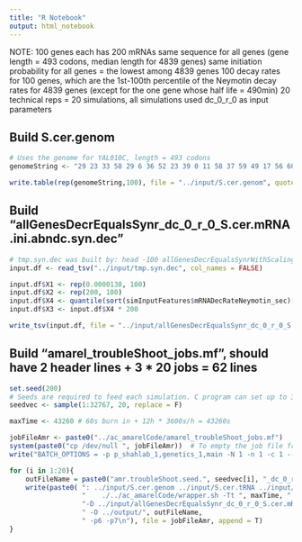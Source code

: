 ```yaml
---
title: "R Notebook"
output: html_notebook
---
```

NOTE: 100 genes
each has 200 mRNAs
same sequence for all genes (gene length = 493 codons, median length for 4839 genes)
same initiation probability for all genes = the lowest among 4839 genes
100 decay rates for 100 genes, which are the 1st-100th percentile of the Neymotin decay rates for 4839 genes (except for the one gene whose half life = 490min)
20 technical reps = 20 simulations, all simulations used dc_0_r_0 as input parameters

## Build S.cer.genom
```r
# Uses the genome for YAL010C, length = 493 codons
genomeString <- "29 23 33 58 29 6 36 52 23 39 0 11 58 37 59 49 17 56 60 50 36 31 59 57 9 7 18 50 1 48 46 38 48 27 27 7 10 40 20 33 44 0 18 16 25 36 20 45 30 21 47 51 33 31 48 10 31 47 27 7 11 47 50 39 45 39 18 31 15 47 25 60 58 27 57 45 7 0 37 36 28 9 21 10 29 41 30 47 51 7 19 32 27 36 7 1 49 8 48 57 38 36 28 36 32 30 24 31 10 60 55 60 60 2 31 50 28 60 60 6 30 49 48 53 6 31 6 22 21 27 23 17 6 46 21 11 55 21 21 45 26 58 58 15 38 29 57 57 33 59 47 7 27 8 0 29 18 18 21 40 23 60 32 36 49 36 11 29 26 22 15 53 60 60 10 21 8 59 27 30 55 27 50 4 58 11 36 38 7 47 16 41 31 27 37 9 56 18 11 45 49 60 7 23 27 5 15 58 38 52 27 16 31 10 26 49 50 35 45 22 11 30 49 44 25 57 31 31 47 46 28 46 26 15 3 8 11 56 27 14 27 52 60 27 59 33 15 5 46 48 51 27 38 58 57 48 17 47 48 30 48 12 40 32 23 51 28 48 27 47 56 31 32 27 10 13 17 18 45 45 48 58 46 1 22 48 14 48 31 47 51 11 4 2 22 58 7 11 31 26 58 46 20 8 44 31 26 44 11 14 4 8 11 56 36 21 22 17 17 28 26 8 49 31 21 30 31 31 7 21 27 8 32 19 45 6 8 28 55 7 18 31 32 30 59 38 2 51 21 23 25 16 8 31 52 34 7 25 31 44 3 55 30 7 20 35 47 48 23 7 18 35 55 16 21 36 22 23 27 31 7 27 51 58 0 10 46 46 44 27 38 21 19 7 8 8 38 47 49 19 8 21 11 7 30 21 18 31 60 45 20 11 49 60 55 56 21 27 59 50 44 27 43 6 22 51 27 21 23 27 56 8 13 21 56 39 12 11 27 18 47 1 14 48 9 25 52 10 51 38 13 11 36 8 60 27 45 7 7 8 22 31 7 31 0 18 47 18 44 0 51 7 48 8 30 13 31 18 32 55 10 34 0 22 11 13 18 36 10 37 57 45 48"

write.table(rep(genomeString,100), file = "../input/S.cer.genom", quote = FALSE, col.names = FALSE, row.names = FALSE)

```

## Build "allGenesDecrEqualsSynr_dc_0_r_0_S.cer.mRNA.ini.abndc.syn.dec"
```r
# tmp.syn.dec was built by: head -100 allGenesDecrEqualsSynrWithScaling_dc_0_r_0_S.cer.mRNA.ini.abndc.syn.dec.tsv > tmp.syn.dec
input.df <- read_tsv("../input/tmp.syn.dec", col_names = FALSE) 

input.df$X1 <- rep(0.0000138, 100)
input.df$X2 <- rep(200, 100)
input.df$X4 <- quantile(sort(simInputFeatures$mRNADecRateNeymotin_sec)[33:4839], probs = seq(0.01, 1, by = 0.01))
input.df$X3 <- input.df$X4 * 200

write_tsv(input.df, file = "../input/allGenesDecrEqualsSynr_dc_0_r_0_S.cer.mRNA.ini.abndc.syn.dec", col_names = FALSE)
```

## Build "amarel_troubleShoot_jobs.mf", should have 2 header lines + 3 * 20 jobs = 62 lines
```r
set.seed(200)  
# Seeds are required to feed each simulation. C program can set up to 32767 seeds.
seedvec <- sample(1:32767, 20, replace = F)  

maxTime <- 43260 # 60s burn in + 12h * 3600s/h = 43260s

jobFileAmr <- paste0("../ac_amarelCode/amarel_troubleShoot_jobs.mf") 
system(paste0("cp /dev/null ", jobFileAmr))  # To empty the job file from old content, otherwise contents will add up
write("BATCH_OPTIONS = -p p_shahlab_1,genetics_1,main -N 1 -n 1 -c 1 --mem=7G -t 04:00:00 -o stdout/%A.out -e error/%A.err -J troubleShoot-amr\n", file = jobFileAmr, append = T)

for (i in 1:20){
    outFileName = paste0("amr.troubleShoot.seed.", seedvec[i], "_dc_0_r_0_allGenesDecrEqualsSynr")
    write(paste0( ": ../input/S.cer.genom ../input/S.cer.tRNA ../input/allGenesDecrEqualsSynr_dc_0_r_0_S.cer.mRNA.ini.abndc.syn.dec ../ac_amarelCode/wrapper.sh ../source/SMOTNT\n", 
                  "    ./../ac_amarelCode/wrapper.sh -Tt ", maxTime, " -Tb 60 -R 200000 -t 3300000 -N 100 -dc 0 -r 0", " -F ../input/S.cer.genom -C ../input/S.cer.tRNA ", 
                  "-D ../input/allGenesDecrEqualsSynr_dc_0_r_0_S.cer.mRNA.ini.abndc.syn.dec -s ", seedvec[i], 
                  " -O ../output/", outFileName, 
                  " -p6 -p7\n"), file = jobFileAmr, append = T)
}
```


